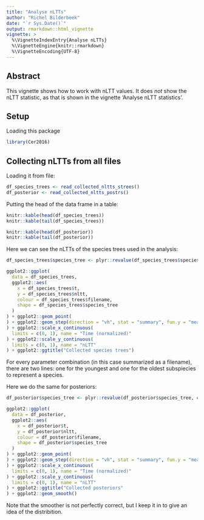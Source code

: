 ```yaml
---
title: "Analyse nLTTs"
author: "Richel Bilderbeek"
date: "`r Sys.Date()`"
output: rmarkdown::html_vignette
vignette: >
  %\VignetteIndexEntry{Analyse nLTTs}
  %\VignetteEngine{knitr::rmarkdown}
  %\VignetteEncoding{UTF-8}
---
```


## Abstract

This vignette shows how to work with nLTT values.
It does *not* show the nLTT statistic, as that is
shown in the vignette 'Analyse nLTT statistics'.

## Setup

Loading this package

```r
library(Cer2016)
```

## Collecting nLTTs from all files

Loading it from file:

```r
df_species_trees <- read_collected_nltts_strees()
df_posterior <- read_collected_nltts_postrs()
```

Putting the head of the data frame in a table:

```r
knitr::kable(head(df_species_trees))
knitr::kable(tail(df_species_trees))
```

```r
knitr::kable(head(df_posterior))
knitr::kable(tail(df_posterior))
```

Here we can see the nLTTs of the species trees used in the analysis:

```r

df_species_trees$species_tree <- plyr::revalue(df_species_trees$species_tree, c("1"="youngest", "2"="oldest"))

ggplot2::ggplot(
  data = df_species_trees,
  ggplot2::aes(
    x = df_species_trees$t,
    y = df_species_trees$nltt,
    colour = df_species_trees$filename,
    shape = df_species_trees$species_tree
  )
) + ggplot2::geom_point(
) + ggplot2::geom_step(direction = "vh", stat = "summary", fun.y = "mean"
) + ggplot2::scale_x_continuous(
  limits = c(0, 1), name = "Time (normalized)"
) + ggplot2::scale_y_continuous(
  limits = c(0, 1), name = "nLTT"
) + ggplot2::ggtitle("Collected species trees")
```

For every parameter combination (in this case summarized as a filename), there are two lines: one for the youngest and
one for the oldest subspiecies to represent a species.

Here we do the same for posteriors:

```r
df_posterior$species_tree <- plyr::revalue(df_posterior$species_tree, c("1"="youngest", "2"="oldest"))

ggplot2::ggplot(
  data = df_posterior,
  ggplot2::aes(
    x = df_posterior$t,
    y = df_posterior$nltt,
    colour = df_posterior$filename,
    shape = df_posterior$species_tree
  )
) + ggplot2::geom_point(
) + ggplot2::geom_step(direction = "vh", stat = "summary", fun.y = "mean"
) + ggplot2::scale_x_continuous(
  limits = c(0, 1), name = "Time (normalized)"
) + ggplot2::scale_y_continuous(
  limits = c(0, 1), name = "nLTT"
) + ggplot2::ggtitle("Collected posteriors"
) + ggplot2::geom_smooth()
```

Note that the smoother is not perfectly correct, but
I keep it in to give an idea of the distribition.
